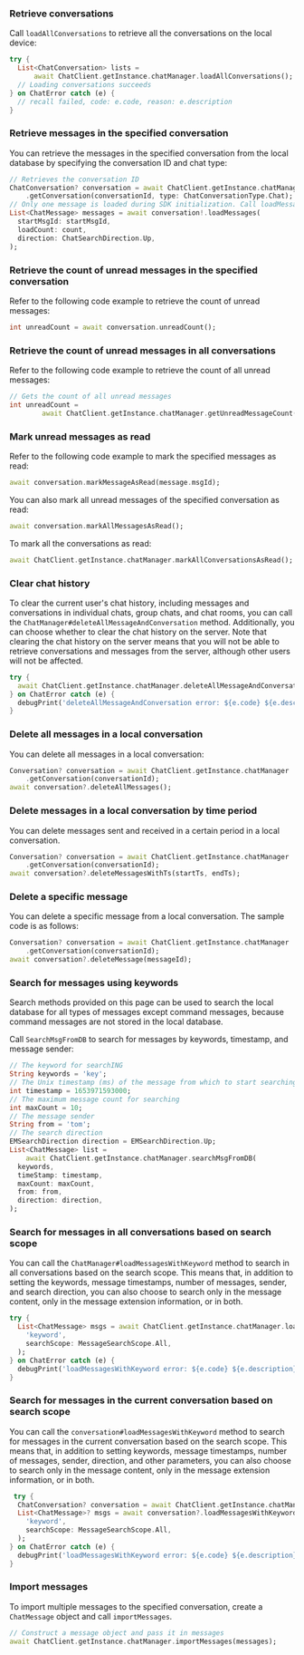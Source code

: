 <PlatformWrapper platform="flutter">

### Retrieve conversations

Call `loadAllConversations` to retrieve all the conversations on the local device:

```dart
try {
  List<ChatConversation> lists =
      await ChatClient.getInstance.chatManager.loadAllConversations();
  // Loading conversations succeeds
} on ChatError catch (e) {
  // recall failed, code: e.code, reason: e.description
}
```

### Retrieve messages in the specified conversation

You can retrieve the messages in the specified conversation from the local database by specifying the conversation ID and chat type:

```dart
// Retrieves the conversation ID
ChatConversation? conversation = await ChatClient.getInstance.chatManager
    .getConversation(conversationId, type: ChatConversationType.Chat);
// Only one message is loaded during SDK initialization. Call loadMessages to retrieve more messages.
List<ChatMessage> messages = await conversation!.loadMessages(
  startMsgId: startMsgId,
  loadCount: count,
  direction: ChatSearchDirection.Up,
);
```

### Retrieve the count of unread messages in the specified conversation

Refer to the following code example to retrieve the count of unread messages:

```dart
int unreadCount = await conversation.unreadCount();
```


### Retrieve the count of unread messages in all conversations

Refer to the following code example to retrieve the count of all unread messages:

```dart
// Gets the count of all unread messages
int unreadCount =
        await ChatClient.getInstance.chatManager.getUnreadMessageCount();
```

### Mark unread messages as read

Refer to the following code example to mark the specified messages as read:

```dart
await conversation.markMessageAsRead(message.msgId);
```

You can also mark all unread messages of the specified conversation as read:

```dart
await conversation.markAllMessagesAsRead();
```

To mark all the conversations as read:

```dart
await ChatClient.getInstance.chatManager.markAllConversationsAsRead();
```

### Clear chat history

To clear the current user's chat history, including messages and conversations in individual chats, group chats, and chat rooms, you can call the `ChatManager#deleteAllMessageAndConversation` method. Additionally, you can choose whether to clear the chat history on the server. Note that clearing the chat history on the server means that you will not be able to retrieve conversations and messages from the server, although other users will not be affected.

```dart
try {
  await ChatClient.getInstance.chatManager.deleteAllMessageAndConversation(clearServerData: true);
} on ChatError catch (e) {
  debugPrint('deleteAllMessageAndConversation error: ${e.code} ${e.description}');
}
```

### Delete all messages in a local conversation

You can delete all messages in a local conversation:

```dart
Conversation? conversation = await ChatClient.getInstance.chatManager
    .getConversation(conversationId);
await conversation?.deleteAllMessages();
```

### Delete messages in a local conversation by time period

You can delete messages sent and received in a certain period in a local conversation.

```dart
Conversation? conversation = await ChatClient.getInstance.chatManager
    .getConversation(conversationId);
await conversation?.deleteMessagesWithTs(startTs, endTs);
```

### Delete a specific message

You can delete a specific message from a local conversation. The sample code is as follows:

```dart
Conversation? conversation = await ChatClient.getInstance.chatManager
    .getConversation(conversationId);
await conversation?.deleteMessage(messageId);
```

### Search for messages using keywords

Search methods provided on this page can be used to search the local database for all types of messages except command messages, because command messages are not stored in the local database.

Call `SearchMsgFromDB` to search for messages by keywords, timestamp, and message sender:

```dart
// The keyword for searchING
String keywords = 'key';
// The Unix timestamp (ms) of the message from which to start searching
int timestamp = 1653971593000;
// The maximum message count for searching
int maxCount = 10;
// The message sender
String from = 'tom';
// The search direction
EMSearchDirection direction = EMSearchDirection.Up;
List<ChatMessage> list =
    await ChatClient.getInstance.chatManager.searchMsgFromDB(
  keywords,
  timeStamp: timestamp,
  maxCount: maxCount,
  from: from,
  direction: direction,
);
```

### Search for messages in all conversations based on search scope

You can call the `ChatManager#loadMessagesWithKeyword` method to search in all conversations based on the search scope. This means that, in addition to setting the keywords, message timestamps, number of messages, sender, and search direction, you can also choose to search only in the message content, only in the message extension information, or in both.

```dart
try {
  List<ChatMessage> msgs = await ChatClient.getInstance.chatManager.loadMessagesWithKeyword(
    'keyword',
    searchScope: MessageSearchScope.All,
  );
} on ChatError catch (e) {
  debugPrint('loadMessagesWithKeyword error: ${e.code} ${e.description}');
}
```

### Search for messages in the current conversation based on search scope

You can call the `conversation#loadMessagesWithKeyword` method to search for messages in the current conversation based on the search scope. This means that, in addition to setting keywords, message timestamps, number of messages, sender, direction, and other parameters, you can also choose to search only in the message content, only in the message extension information, or in both.

```dart
 try {
  ChatConversation? conversation = await ChatClient.getInstance.chatManager.getConversation(targetId);
  List<ChatMessage>? msgs = await conversation?.loadMessagesWithKeyword(
    'keyword',
    searchScope: MessageSearchScope.All,
  );
} on ChatError catch (e) {
  debugPrint('loadMessagesWithKeyword error: ${e.code} ${e.description}');
}
```


### Import messages

To import multiple messages to the specified conversation, create a `ChatMessage` object and call `importMessages`.

```dart
// Construct a message object and pass it in messages
await ChatClient.getInstance.chatManager.importMessages(messages);
```

</PlatformWrapper>